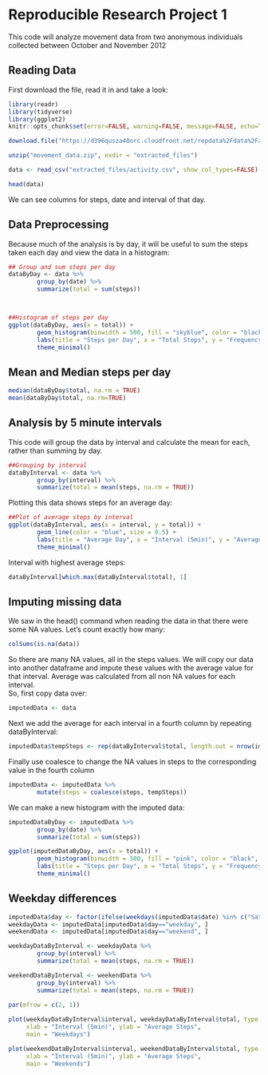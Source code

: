 # Reproducible Research Project 1

This code will analyze movement data from two anonymous individuals collected
between October and November 2012

## Reading Data  
First download the file, read it in and take a look:
```{r}
library(readr)
library(tidyverse)
library(ggplot2)
knitr::opts_chunk$set(error=FALSE, warning=FALSE, message=FALSE, echo=TRUE, cache.lazy=FALSE)

download.file("https://d396qusza40orc.cloudfront.net/repdata%2Fdata%2Factivity.zip", "movement_data.zip")

unzip("movement_data.zip", exdir = "extracted_files")

data <- read_csv("extracted_files/activity.csv", show_col_types=FALSE)

head(data)
```

We can see columns for steps, date and interval of that day.  

## Data Preprocessing

Because much of the analysis is by day, it will be useful to sum the steps  
taken each day and view the data in a histogram:

```{r}
## Group and sum steps per day
dataByDay <- data %>%
        group_by(date) %>%
        summarize(total = sum(steps))



##Histogram of steps per day
ggplot(dataByDay, aes(x = total)) +
        geom_histogram(binwidth = 500, fill = "skyblue", color = "black", alpha = 0.7) + 
        labs(title = "Steps per Day", x = "Total Steps", y = "Frequency") +
        theme_minimal()
```

## Mean and Median steps per day
        
```{r}
median(dataByDay$total, na.rm = TRUE)
mean(dataByDay$total, na.rm=TRUE)
```


## Analysis by 5 minute intervals  
This code will group the data by interval and calculate the mean for each, rather than summing by day.

```{r}
##Grouping by interval
dataByInterval <- data %>%
        group_by(interval) %>%
        summarize(total = mean(steps, na.rm = TRUE))
```

Plotting this data shows steps for an average day:
```{r}
##Plot of average steps by interval
ggplot(dataByInterval, aes(x = interval, y = total)) +
        geom_line(color = "blue", size = 0.5) +
        labs(title = "Average Day", x = "Interval (5min)", y = "Average Steps") +
        theme_minimal()
```        

Interval with highest average steps:

```{r}
dataByInterval[which.max(dataByInterval$total), 1]
```


## Imputing missing data
We saw in the head() command when reading the data in that there were some NA values.
Let's count exactly how many:

```{r}
colSums(is.na(data))
```

So there are many NA values, all in the steps values. We will copy our data into another dataframe and impute these values with the average value for that interval. Average was calculated from all non NA values for each interval.  
So, first copy data over:
```{r}
imputedData <- data
```

Next we add the average for each interval in a fourth column by repeating dataByInterval:
```{r}
imputedData$tempSteps <- rep(dataByInterval$total, length.out = nrow(imputedData))
```

Finally use coalesce to change the NA values in steps to the corresponding value in the fourth column
```{r}
imputedData <- imputedData %>%
        mutate(steps = coalesce(steps, tempSteps))
```

We can make a new histogram with the imputed data:
```{r}
imputedDataByDay <- imputedData %>%
        group_by(date) %>%
        summarize(total = sum(steps))

ggplot(imputedDataByDay, aes(x = total)) +
        geom_histogram(binwidth = 500, fill = "pink", color = "black", alpha = 0.7) + 
        labs(title = "Steps per Day", x = "Total Steps", y = "Frequency") +
        theme_minimal()
```

## Weekday differences
```{r}
imputedData$day <- factor(ifelse(weekdays(imputedData$date) %in% c("Saturday", "Sunday"), "weekend", "weekday"))
weekdayData <- imputedData[imputedData$day=="weekday", ]
weekendData <- imputedData[imputedData$day=="weekend", ]

weekdayDataByInterval <- weekdayData %>%
        group_by(interval) %>%
        summarize(total = mean(steps, na.rm = TRUE))

weekendDataByInterval <- weekendData %>%
        group_by(interval) %>%
        summarize(total = mean(steps, na.rm = TRUE))

par(mfrow = c(2, 1))
    
plot(weekdayDataByInterval$interval, weekdayDataByInterval$total, type = "l", col = "blue", 
     xlab = "Interval (5min)", ylab = "Average Steps", 
     main = "Weekdays")

plot(weekendDataByInterval$interval, weekendDataByInterval$total, type = "l", col = "red", 
     xlab = "Interval (5min)", ylab = "Average Steps", 
     main = "Weekends")
```

